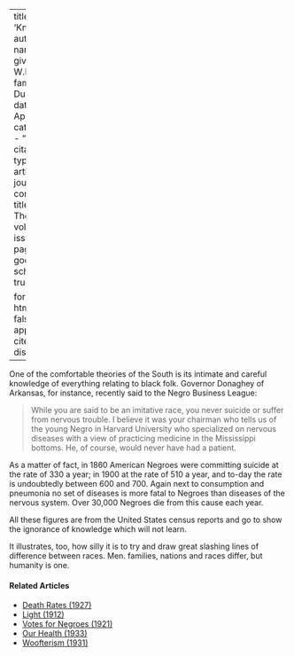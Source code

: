 
---
title: 'Knowledge'
author:
  - name:
      given: W.E.B.
      family: Du Bois
date: Apr. 1911
categories: 
  - ""
citation: 
  type: article-journal
  container-title: The Crisis
  volume: 2
  issue: 6
  page: 245
google-scholar: true

format:
  html:
    toc: false
    appendix-cite-as: display
---



One of the comfortable theories of the South is its intimate and careful knowledge of everything relating to black folk. Governor Donaghey of Arkansas, for instance, recently said to the Negro Business League:

> While you are said to be an imitative race, you never suicide or suffer from nervous trouble. I believe it was your chairman who tells us of the young Negro in Harvard University who specialized on nervous diseases with a view of practicing medicine in the Mississippi bottoms. He, of course, would never have had a patient.

As a matter of fact, in 1860 American Negroes were committing suicide at the rate of 330 a year; in 1900 at the rate of 510 a year, and to-day the rate is undoubtedly between 600 and 700. Again next to consumption and pneumonia no set of diseases is more fatal to Negroes than diseases of the nervous system. Over 30,000 Negroes die from this cause each year.

All these figures are from the United States census reports and go to show the ignorance of knowledge which will not learn.

It illustrates, too, how silly it is to try and draw great slashing lines of difference between races. Men. families, nations and races differ, but humanity is one.

<!-- Similar articles start here -->
<div  class="clear-wrap"></div>

#### Related Articles

* [Death Rates (1927)](/Volumes/34/08/death_rates.html)
* [Light (1912)](/Volumes/03/04/light.html)
* [Votes for Negroes (1921)](/Volumes/21/03/votes-for-negroes.html)
* [Our Health (1933)](/Volumes/40/02/our_health.html)
* [Woofterism (1931)](/Volumes/38/03/woofterism.html)

<!-- Similar articles end here -->